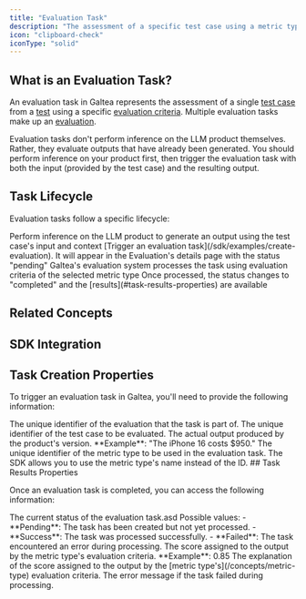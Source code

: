 ```yaml
---
title: "Evaluation Task"
description: "The assessment of a specific test case using a metric type"
icon: "clipboard-check"
iconType: "solid"
---
```



## What is an Evaluation Task?

An evaluation task in Galtea represents the assessment of a single [test case](/concepts/product/test/case) from a [test](/concepts/product/test) using a specific [evaluation criteria](/concepts/metric-type). Multiple evaluation tasks make up an [evaluation](/concepts/product/evaluation).

<Note>Evaluation tasks don't perform inference on the LLM product themselves. Rather, they evaluate outputs that have already been generated. You should perform inference on your product first, then trigger the evaluation task with both the input (provided by the test case) and the resulting output.</Note>

## Task Lifecycle

Evaluation tasks follow a specific lifecycle:

<Steps>
  <Step title="Inference">Perform inference on the LLM product to generate an output using the test case's input and context</Step>
  <Step title="Creation">[Trigger an evaluation task](/sdk/examples/create-evaluation). It will appear in the Evaluation's details page with the status "pending"</Step>
  <Step title="Processing">Galtea's evaluation system processes the task using evaluation criteria of the selected metric type</Step>
  <Step title="Completion">Once processed, the status changes to "completed" and the [results](#task-results-properties) are available</Step>
</Steps>

## Related Concepts

<CardGroup cols={2}>
  <TestCard />
  <TestCaseCard />
  <EvaluationCard />
  <MetricTypeCard />
</CardGroup>

## SDK Integration

<SDKEvaluationTaskServiceCard />

## Task Creation Properties

To trigger an evaluation task in Galtea, you'll need to provide the following information:

<ResponseField name="Evaluation" type="ID (text)" required>
  The unique identifier of the evaluation that the task is part of.
</ResponseField>

<ResponseField name="Test Case" type="ID (text)" required>
  The unique identifier of the test case to be evaluated.
</ResponseField>

<ResponseField name="Actual Output" type="String" required>
  The actual output produced by the product's version. **Example**: "The iPhone 16 costs $950."
</ResponseField>

<ResponseField name="Metric Type" type="ID (text)" required>
  The unique identifier of the metric type to be used in the evaluation task.
  <Info>The SDK allows you to use the metric type's name instead of the ID.</Info>
</ResponseField>
## Task Results Properties

Once an evaluation task is completed, you can access the following information:

<ResponseField name="Status" type="Enum">
  The current status of the evaluation task.asd
  Possible values:
  - **Pending**: The task has been created but not yet processed.
  - **Success**: The task was processed successfully.
  - **Failed**: The task encountered an error during processing.
</ResponseField>

<ResponseField name="Score" type="Number">
  The score assigned to the output by the metric type's evaluation criteria. **Example**: 0.85
</ResponseField>

<ResponseField name="Reason" type="Text">
  The explanation of the score assigned to the output by the [metric type's](/concepts/metric-type) evaluation criteria.
</ResponseField>

<ResponseField name="Error" type="Text">
  The error message if the task failed during processing.
</ResponseField>